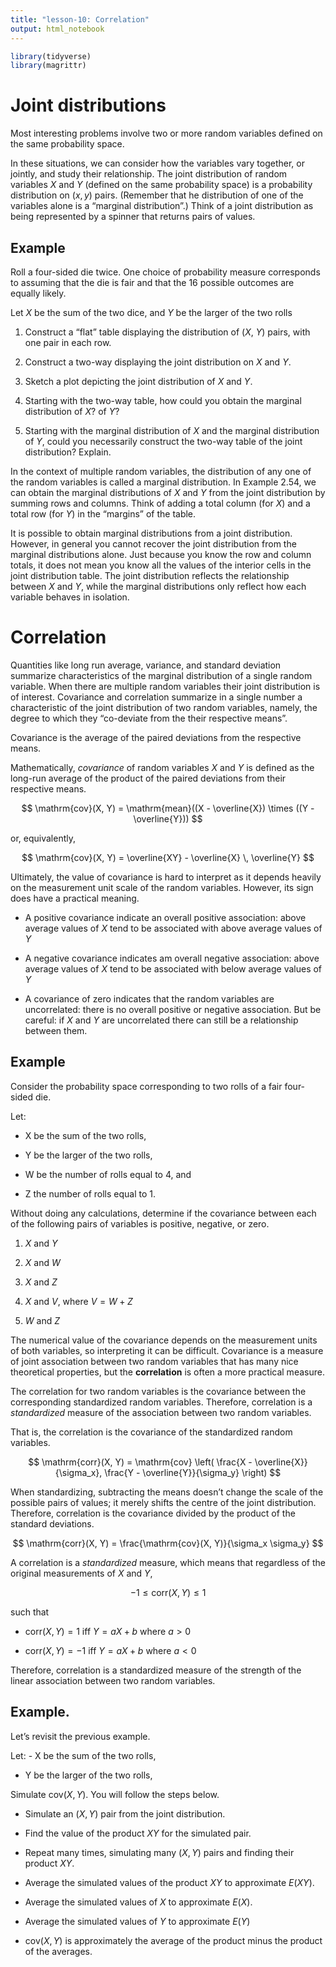 ```yaml
---
title: "lesson-10: Correlation"
output: html_notebook
---
```


```r
library(tidyverse)
library(magrittr)
```

# Joint distributions

Most interesting problems involve two or more random variables defined on the same probability space.

In these situations, we can consider how the variables vary together, or jointly, and study their relationship. The joint distribution of random variables $X$ and $Y$ (defined on the same probability space) is a probability distribution on ($x, y$) pairs. (Remember that he distribution of one of the variables alone is a “marginal distribution”.) Think of a joint distribution as being represented by a spinner that returns pairs of values.

## Example

Roll a four-sided die twice. One choice of probability measure corresponds to assuming that the die is fair and that the 16 possible outcomes are equally likely.

Let $X$ be the sum of the two dice, and $Y$ be the larger of the two rolls

1.  Construct a “flat” table displaying the distribution of ($X$, $Y$) pairs, with one pair in each row.

2.  Construct a two-way displaying the joint distribution on $X$ and $Y$.

3.  Sketch a plot depicting the joint distribution of $X$ and $Y$.

4.  Starting with the two-way table, how could you obtain the marginal distribution of $X$? of $Y$?

5.  Starting with the marginal distribution of $X$ and the marginal distribution of $Y$, could you necessarily construct the two-way table of the joint distribution? Explain.

In the context of multiple random variables, the distribution of any one of the random variables is called a marginal distribution. In Example 2.54, we can obtain the marginal distributions of $X$ and $Y$ from the joint distribution by summing rows and columns. Think of adding a total column (for $X$) and a total row (for $Y$) in the “margins” of the table.

It is possible to obtain marginal distributions from a joint distribution. However, in general you cannot recover the joint distribution from the marginal distributions alone. Just because you know the row and column totals, it does not mean you know all the values of the interior cells in the joint distribution table. The joint distribution reflects the relationship between $X$ and $Y$, while the marginal distributions only reflect how each variable behaves in isolation.

# Correlation

Quantities like long run average, variance, and standard deviation summarize characteristics of the marginal distribution of a single random variable. When there are multiple random variables their joint distribution is of interest. Covariance and correlation summarize in a single number a characteristic of the joint distribution of two random variables, namely, the degree to which they “co-deviate from the their respective means”.

Covariance is the average of the paired deviations from the respective means.

Mathematically, *covariance* of random variables $X$ and $Y$ is defined as the long-run average of the product of the paired deviations from their respective means.

$$
\mathrm{cov}(X, Y) = \mathrm{mean}((X - \overline{X}) \times ((Y - \overline{Y}))
$$

or, equivalently,

$$
\mathrm{cov}(X, Y) = \overline{XY} - \overline{X} \, \overline{Y}
$$

Ultimately, the value of covariance is hard to interpret as it depends heavily on the measurement unit scale of the random variables. However, its sign does have a practical meaning.

-   A positive covariance indicate an overall positive association: above average values of $X$ tend to be associated with above average values of $Y$

-   A negative covariance indicates am overall negative association: above average values of $X$ tend to be associated with below average values of $Y$

-   A covariance of zero indicates that the random variables are uncorrelated: there is no overall positive or negative association. But be careful: if $X$ and $Y$ are uncorrelated there can still be a relationship between them.

## Example

Consider the probability space corresponding to two rolls of a fair four-sided die.

Let:

-   X be the sum of the two rolls,

-   Y be the larger of the two rolls,

-   W be the number of rolls equal to 4, and

-   Z the number of rolls equal to 1.

Without doing any calculations, determine if the covariance between each of the following pairs of variables is positive, negative, or zero.

1.  $X$ and $Y$

2.  $X$ and $W$

3.  $X$ and $Z$

4.  $X$ and $V$, where $V = W + Z$

5.  $W$ and $Z$

The numerical value of the covariance depends on the measurement units of both variables, so interpreting it can be difficult. Covariance is a measure of joint association between two random variables that has many nice theoretical properties, but the **correlation** is often a more practical measure.

The correlation for two random variables is the covariance between the corresponding standardized random variables. Therefore, correlation is a *standardized* measure of the association between two random variables.

That is, the correlation is the covariance of the standardized random variables.

$$
\mathrm{corr}(X, Y) = \mathrm{cov} \left( \frac{X - \overline{X}}{\sigma_x}, \frac{Y - \overline{Y}}{\sigma_y} \right)
$$

When standardizing, subtracting the means doesn’t change the scale of the possible pairs of values; it merely shifts the centre of the joint distribution. Therefore, correlation is the covariance divided by the product of the standard deviations.

$$
\mathrm{corr}(X, Y) = \frac{\mathrm{cov}(X, Y)}{\sigma_x \sigma_y}
$$

A correlation is a *standardized* measure, which means that regardless of the original measurements of $X$ and $Y$,

$$
-1 \leq \mathrm{corr}(X, Y) \leq 1
$$

such that

-   $\mathrm{corr}(X, Y) = 1$ iff $Y = aX + b$ where $a > 0$

-   $\mathrm{corr}(X, Y) = -1$ iff $Y = aX + b$ where $a < 0$

Therefore, correlation is a standardized measure of the strength of the linear association between two random variables.

## Example.

Let's revisit the previous example.

Let: - X be the sum of the two rolls,

-   Y be the larger of the two rolls,

Simulate $\mathrm{cov}(X, Y)$. You will follow the steps below.

-   Simulate an $(X, Y)$ pair from the joint distribution.

-   Find the value of the product $XY$ for the simulated pair.

-   Repeat many times, simulating many $(X, Y)$ pairs and finding their product $XY$.

-   Average the simulated values of the product $XY$ to approximate $E(XY)$.

-   Average the simulated values of $X$ to approximate $E(X)$.

-   Average the simulated values of $Y$ to approximate $E(Y)$

-   $\mathrm{cov}(X, Y)$ is approximately the average of the product minus the product of the averages.
